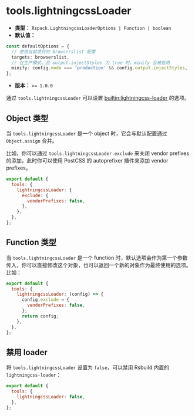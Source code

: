 # tools.lightningcssLoader

- **类型：** `Rspack.LightningcssLoaderOptions | Function | boolean`
- **默认值：**

```ts
const defaultOptions = {
  // 使用当前项目的 browserslist 配置
  targets: browserslist,
  // 在生产模式，且 output.injectStyles 为 true 时，minify 会被启用
  minify: config.mode === 'production' && config.output.injectStyles,
};
```

- **版本：** `>= 1.0.0`

通过 `tools.lightningcssLoader` 可以设置 [builtin:lightningcss-loader](https://rspack.dev/guide/features/builtin-lightningcss-loader) 的选项。

## Object 类型

当 `tools.lightningcssLoader` 是一个 object 时，它会与默认配置通过 `Object.assign` 合并。

比如，你可以通过 `tools.lightningcssLoader.exclude` 来关闭 vendor prefixes 的添加，此时你可以使用 PostCSS 的 autoprefixer 插件来添加 vendor prefixes。

```js
export default {
  tools: {
    lightningcssLoader: {
      exclude: {
        vendorPrefixes: false,
      },
    },
  },
};
```

## Function 类型

当 `tools.lightningcssLoader` 是一个 function 时，默认选项会作为第一个参数传入，你可以直接修改这个对象，也可以返回一个新的对象作为最终使用的选项。比如：

```js
export default {
  tools: {
    lightningcssLoader: (config) => {
      config.exclude = {
        vendorPrefixes: false,
      };
      return config;
    },
  },
};
```

## 禁用 loader

将 `tools.lightningcssLoader` 设置为 `false`，可以禁用 Rsbuild 内置的 `lightningcss-loader`：

```js
export default {
  tools: {
    lightningcssLoader: false,
  },
};
```
